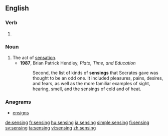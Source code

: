 ==English==

===Verb===
{{head|en|present participle}}

# {{present participle of|sense|lang=en}}

===Noun===
{{en-noun}}

# The act of [[sensation]].
#* '''1987''', Brian Patrick Hendley, ''Plato, Time, and Education''
#*: Second, the list of kinds of '''sensings''' that Socrates gave was thought to be an odd one. It included pleasures, pains, desires, and fears, as well as the more familiar examples of sight, hearing, smell, and the sensings of cold and of heat.

===Anagrams===
* [[ensigns#English|ensigns]]

[[de:sensing]]
[[fr:sensing]]
[[hu:sensing]]
[[ja:sensing]]
[[simple:sensing]]
[[fi:sensing]]
[[sv:sensing]]
[[ta:sensing]]
[[vi:sensing]]
[[zh:sensing]]